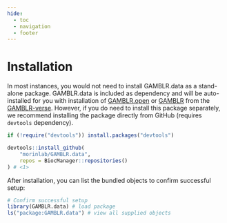 ```yaml
---
hide:
  - toc
  - navigation
  - footer
---
```


# Installation

In most instances, you would not need to install GAMBLR.data as a stand-alone package. GAMBLR.data is included as dependency and will be auto-installed for you with installation of [GAMBLR.open](https://github.com/morinlab/GAMBLR.open) or [GAMBLR](https://github.com/morinlab/GAMBLR) from the [GAMBLR-verse](./concepts/GAMBLR_family.html). However, if you do need to install this package separately, we recommend installing the package directly from GitHub (requires `devtools` dependency).

```r
if (!require("devtools")) install.packages("devtools")

devtools::install_github(
    "morinlab/GAMBLR.data",
    repos = BiocManager::repositories()
) # <1>
```

After installation, you can list the bundled objects to confirm successful setup:
```r
# Confirm successful setup
library(GAMBLR.data) # load package
ls("package:GAMBLR.data") # view all supplied objects
```
